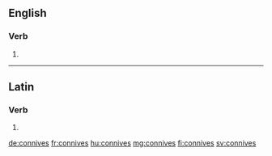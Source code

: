 ==English==

===Verb===
{{head|en}}

# {{en-third-person singular of|connive}}

----

==Latin==

===Verb===
{{la-verb-form|connīvēs}}

# {{conjugation of|connīveō||2|s|pres|act|ind|lang=la}}

[[de:connives]]
[[fr:connives]]
[[hu:connives]]
[[mg:connives]]
[[fi:connives]]
[[sv:connives]]